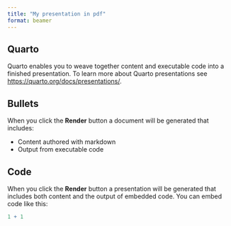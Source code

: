 ```yaml
---
title: "My presentation in pdf"
format: beamer
---
```


## Quarto

Quarto enables you to weave together content and executable code into a finished presentation. To learn more about Quarto presentations see <https://quarto.org/docs/presentations/>.

## Bullets

When you click the **Render** button a document will be generated that includes:

-   Content authored with markdown
-   Output from executable code

## Code

When you click the **Render** button a presentation will be generated that includes both content and the output of embedded code. You can embed code like this:

```r
1 + 1
```


